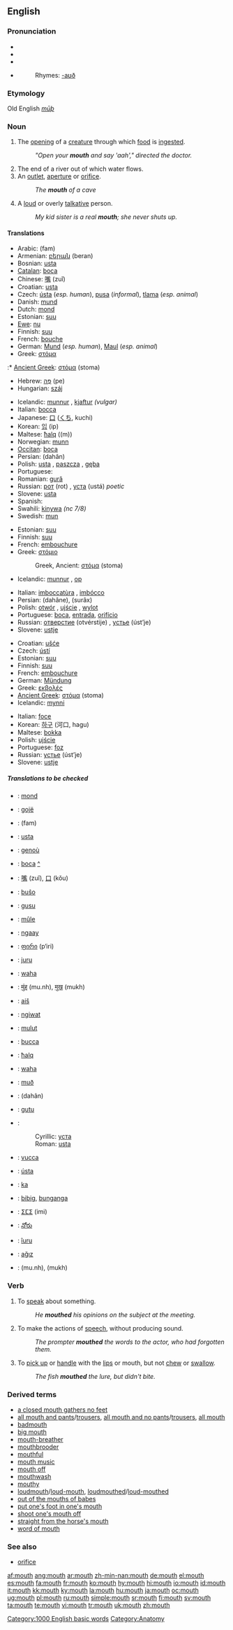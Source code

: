 {{wikipedia|Mouth}}
==English==

{{rank|boys|joy|green|681|mouth|generally|ago|easily}}

===Pronunciation===
* {{AHD|mouth}}
* {{IPA|/maʊθ/}}
* {{SAMPA|/maUT/}}
* {{audio|en-us-mouth.ogg|Audio (US)}}
*: Rhymes: [[Rhymes:English:-aʊð|-aʊð]]

===Etymology===
Old English ''[[mūþ]]''

===Noun===
{{en-noun}}

# {{anatomy}} The [[opening]] of a [[creature]] through which [[food]] is [[ingest]]ed.
#: ''"Open your '''mouth''' and say 'aah'," directed the doctor.''
# The end of a river out of which water flows.
# An [[outlet]], [[aperture]] or [[orifice]].
#: ''The '''mouth''' of a cave''
# {{slang}} A [[loud]] or overly [[talkative]] person.
#: ''My kid sister is a real '''mouth'''; she never shuts up.''

====Translations====
{{trans-top|the opening of an animal through which food is ingested}}
* Arabic: {{Arab|[[فم]]}} (fam) {{m}}
* Armenian: [[բերան]] (beran)
* Bosnian: [[usta]] {{n}} {{pluralonly}}
* [[Catalan]]: [[boca]] {{f}}
* Chinese: [[嘴]] (zuǐ)
* Croatian: [[usta]] {{n}} {{pluralonly}}
* Czech: [[ústa]] {{n|p}} (''esp. human''), [[pusa]] {{f}} (''informal''), [[tlama]] {{f}} (''esp. animal'')
* Danish: [[mund]] {{c}}
* Dutch: [[mond]] {{m}}
* Estonian: [[suu]]
* [[Ewe]]: [[nu]] {{n}}
* Finnish: [[suu]]
* French: [[bouche]] {{f}}
* German: [[Mund]] {{m}} (''esp. human''), [[Maul]] {{n}} (''esp. animal'')
* Greek: [[στόμα]] {{n}}
:* [[Ancient Greek]]: [[στόμα]] (stoma) {{n}}
* Hebrew: [[פה|פֶּה]] (pe) {{m}}
* Hungarian: [[száj]]
{{trans-mid}}
* Icelandic: [[munnur]] {{m}}, [[kjaftur]] ''(vulgar)'' {{m}}
* Italian: [[bocca]] {{f}}
* Japanese: [[口]] ([[くち]], kuchi)
* Korean: [[입]] (ip)
* Maltese: [[ħalq]] ((m))
* Norwegian: [[munn]] {{m}}
* [[Occitan]]: [[boca]] {{f}}
* Persian: {{fa-Arab|[[دهان]]}} (dahân)
* Polish: [[usta]] {{n|p}}, [[paszcza]] {{f}}, [[gęba]] {{f}}
* Portuguese: {{t|pt|boca|f}}
* Romanian: [[gură]] {{f}}
* Russian: [[рот]] (rot) {{m}}, [[уста]] (ustá) {{p}} ''poetic''
* Slovene: [[usta]] {{n|p}}
* Spanish: {{t|es|boca|f}}
* Swahili: [[kinywa]] ''(nc 7/8)''
* Swedish: [[mun#Swedish|mun]] {{m}}
{{trans-bottom}}

{{trans-top|an outlet, aperture or orifice}}
* Estonian: [[suu]]
* Finnish: [[suu]]
* French: [[embouchure]] {{f}}
* Greek: [[στόμιο]] {{n}}
*: Greek, Ancient: [[στόμα]] (stoma) {{n}}
* Icelandic: [[munnur]] {{m}}, [[op]] {{n}}
{{trans-mid}}
* Italian: [[imboccatùra]] {{f}}, [[imbócco]] {{m}}
* Persian: {{fa-Arab|[[دهانه]]}} (dahâne), {{fa-Arab|[[سوراخ]]}} (surâx)
* Polish: [[otwór]] {{m}}, [[ujście]] {{n}}, [[wylot]] {{m}}
* Portuguese: [[boca]], [[entrada]], [[orifício]] {{f}}
* Russian: [[отверстие]] (otvérstije) {{n}}, [[устье]] (úst’je) {{n}}
* Slovene: [[ustje]] {{n}}
{{trans-bottom}}

{{trans-top|the end of a river out of which water flows}}
* Croatian: [[ušće]] {{n}}
* Czech: [[ústí]] {{n}}
* Estonian: [[suu]]
* Finnish: [[suu]]
* French: [[embouchure]] {{f}}
* German: [[Mündung]] {{f}}
* Greek: [[εκβολές]] {{f|p}}
* [[Ancient Greek]]: [[στόμα]] (stoma) {{n}}
* Icelandic: [[mynni]] {{n}}
{{trans-mid}}
* Italian: [[foce]] {{f}}
* Korean: [[하구]] (河口, hagu)
* Maltese: [[bokka]] {{f}}
* Polish: [[ujście]] {{n}}
* Portuguese: [[foz]] {{f}}
* Russian: [[устье]] (úst’je) {{n}}
* Slovene: [[ustje]] {{n}}
{{trans-bottom}}

=====Translations to be checked=====
{{checktrans}}
{{trans-top|Translations to be checked}}
* {{ttbc|Afrikaans}}: [[mond]]
* {{ttbc|Albanian}}: [[gojë]] {{f}}
* {{ttbc|Arabic}}: {{Arab|[[فم]]}} (fam)
* {{ttbc|Bosnian}}: [[usta#Bosnian|usta]] {{n|p}}
* {{ttbc|Breton}}: [[genoù]] {{m}}
* {{ttbc|Catalan}}: [[boca]] {{f}} [[:ca:boca|^]]
* {{ttbc|Chinese}}: [[嘴]] (zuǐ), [[口]] (kǒu)
* {{ttbc|Esperanto}}: [[buŝo]]
* {{ttbc|Fijian}}: [[gusu]]
* {{ttbc|Frisian}}: [[mûle]]
* {{ttbc|Gamilaraay}}: [[ngaay]]
* {{ttbc|Georgian}}: [[ფირი]] (p‘iri)
* {{ttbc|Guaraní}}: [[juru]]
* {{ttbc|Hawaiian}}: [[waha]]
* {{ttbc|Hindi}}: [[मुंह]] (mu.nh), [[मुख]] (mukh)
* {{ttbc|Hittite}}: [[aiš]] {{n}}
* {{ttbc|Ilocano}}: [[ngiwat]]
* {{ttbc|Indonesian}}: [[mulut]]
{{trans-mid}}
* {{ttbc|Interlingua}}: [[bucca]]
* {{ttbc|Maltese}}: [[ħalq]]
* {{ttbc|Maori}}: [[waha]]
* {{ttbc|Old English}}: [[muð]] {{m}}
* {{ttbc|Persian}}: {{FAchar|[[دهان]]}} (dahân)
* {{ttbc|Samoan}}: [[gutu]]
* {{ttbc|Serbian}}:
*: Cyrillic: [[уста#Serbian|уста]] {{n|p}}
*: Roman: [[usta#Serbian|usta]] {{n|p}}
* {{ttbc|Sicilian}}: [[vucca]] {{f}}
* {{ttbc|Slovak}}: [[ústa]] {{p}}
* {{ttbc|Sumerian}}: [[ka#Sumerian|ka]]
* {{ttbc|Tagalog}}: [[bibig]], [[bunganga]]
* {{ttbc|Tamazight}}: [[ⵉⵎⵉ]] (imi) {{m}}
* {{ttbc|Telugu}}: [[నోరు]]
* {{ttbc|Tupinambá}}: [[îuru]]
* {{ttbc|Turkish}}: [[ağız]]
* {{ttbc|Urdu}}: {{URchar|[[منہ]]}} (mu.nh), {{URchar|[[مکھ]]}} (mukh)
{{trans-bottom}}

===Verb===
{{en-verb}}

# {{transitive}} To [[speak]] about something.
#: ''He '''mouthed''' his opinions on the subject at the meeting.''
# {{transitive}} To make the actions of [[speech]], without producing sound.
#: ''The prompter '''mouthed''' the words to the actor, who had forgotten them.''
# {{transitive}} To [[pick up]] or [[handle]] with the [[lips]] or mouth, but not [[chew]] or [[swallow]].
#: ''The fish '''mouthed''' the lure, but didn't bite.''

===Derived terms===
* [[a closed mouth gathers no feet]]
* [[all mouth and pants]]/[[all mouth and trousers|trousers]], [[all mouth and no pants]]/[[all mouth and no trousers|trousers]], [[all mouth]]
* [[badmouth]]
* [[big mouth]]
* [[mouth-breather]]
* [[mouthbrooder]]
* [[mouthful]]
* [[mouth music]]
* [[mouth off]]
* [[mouthwash]]
* [[mouthy]]
* [[loudmouth]]/[[loud-mouth]], [[loudmouthed]]/[[loud-mouthed]]
* [[out of the mouths of babes]]
* [[put one's foot in one's mouth]]
* [[shoot one's mouth off]]
* [[straight from the horse's mouth]]
* [[word of mouth]]

===See also===
* [[orifice]]

[[Category:1000 English basic words]]
[[Category:Anatomy]]

[[af:mouth]]
[[ang:mouth]]
[[ar:mouth]]
[[zh-min-nan:mouth]]
[[de:mouth]]
[[el:mouth]]
[[es:mouth]]
[[fa:mouth]]
[[fr:mouth]]
[[ko:mouth]]
[[hy:mouth]]
[[hi:mouth]]
[[io:mouth]]
[[id:mouth]]
[[it:mouth]]
[[kk:mouth]]
[[ky:mouth]]
[[la:mouth]]
[[hu:mouth]]
[[ja:mouth]]
[[oc:mouth]]
[[ug:mouth]]
[[pl:mouth]]
[[ru:mouth]]
[[simple:mouth]]
[[sr:mouth]]
[[fi:mouth]]
[[sv:mouth]]
[[ta:mouth]]
[[te:mouth]]
[[vi:mouth]]
[[tr:mouth]]
[[uk:mouth]]
[[zh:mouth]]